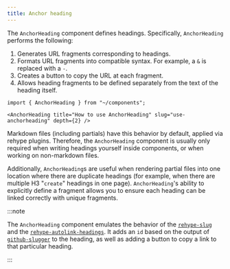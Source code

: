 ```yaml
---
title: Anchor heading
---
```


The `AnchorHeading` component defines headings. Specifically, `AnchorHeading` performs the following:

1. Generates URL fragments corresponding to headings.
2. Formats URL fragments into compatible syntax. For example, a `&` is replaced with a `-`.
3. Creates a button to copy the URL at each fragment.
4. Allows heading fragments to be defined separately from the text of the heading itself.

```mdx live
import { AnchorHeading } from "~/components";

<AnchorHeading title="How to use AnchorHeading" slug="use-anchorheading" depth={2} />
```

Markdown files (including partials) have this behavior by default, applied via rehype plugins. Therefore, the `AnchorHeading` component is usually only required when writing headings yourself inside components, or when working on non-markdown files.

Additionally, `AnchorHeading`s are useful when rendering partial files into one location where there are duplicate headings (for example, when there are multiple H3 "`create`" headings in one page). `AnchorHeading`'s ability to explicitly define a fragment allows you to ensure each heading can be linked correctly with unique fragments.

:::note

The `AnchorHeading` component emulates the behavior of the [`rehype-slug`](https://github.com/rehypejs/rehype-slug) and the [`rehype-autolink-headings`](https://github.com/rehypejs/rehype-autolink-headings). It adds an `id` based on the output of [`github-slugger`](https://github.com/Flet/github-slugger/) to the heading, as well as adding a button to copy a link to that particular heading.

:::
